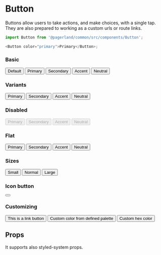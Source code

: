 


<Meta title="Themes|Landing/Components/Button" component={Button} />

# Button

Buttons allow users to take actions, and make choices, with a single tap.
They are also prepared to working as a custom urls or route links.

```js
import Button from '@pagerland/common/src/components/Button';

<Button color="primary">Primary</Button>;
```

### Basic

<Preview>
  <Story name="Basic">
    <Theme>
      <Button>Default</Button>
      <Button color="primary">Primary</Button>
      <Button color="secondary">Secondary</Button>
      <Button color="accent">Accent</Button>
      <Button color="neutral">Neutral</Button>
    </Theme>
  </Story>
</Preview>

### Variants

<Preview>
  <Story name="Variants">
    <Theme>
      <Button variant="primary">Primary</Button>
      <Button variant="secondary">Secondary</Button>
      <Button variant="accent">Accent</Button>
      <Button variant="neutral">Neutral</Button>
    </Theme>
  </Story>
</Preview>

### Disabled

<Preview>
  <Story name="Outlined">
    <Theme>
      <Button disabled variant="primary">
        Primary
      </Button>
      <Button disabled variant="secondary">
        Secondary
      </Button>
      <Button disabled variant="accent">
        Accent
      </Button>
      <Button disabled variant="neutral">
        Neutral
      </Button>
    </Theme>
  </Story>
</Preview>

### Flat

<Preview>
  <Story name="Flat">
    <Theme>
      <Button flat variant="primary">
        Primary
      </Button>
      <Button flat variant="secondary">
        Secondary
      </Button>
      <Button flat variant="accent">
        Accent
      </Button>
      <Button flat variant="neutral">
        Neutral
      </Button>
    </Theme>
  </Story>
</Preview>

### Sizes

<Preview>
  <Story name="Sizes">
    <Theme>
      <Button size="small" variant="primary">
        Small
      </Button>
      <Button size="normal" variant="primary">
        Normal
      </Button>
      <Button size="large" variant="primary">
        Large
      </Button>
    </Theme>
  </Story>
</Preview>

### Icon button

<Preview>
  <Story name="Icon button">
    <Theme>
      <Button icon variant="primary">
        <Icon icon={Comparison} />
      </Button>
    </Theme>
  </Story>
</Preview>

### Customizing

<Preview>
  <Story name="Customizing">
    <Theme>
      <Button as="a" href="https://mypags.app" variant="primary">
        This is a link button
      </Button>
      <Button bg="shades.primary.2" color="gray.6">
        Custom color from defined palette
      </Button>
      <Button bg="#f50" color="gray.6">
        Custom hex color
      </Button>
    </Theme>
  </Story>
</Preview>

## Props

It supports also styled-system props.

<Props of={Button} />
